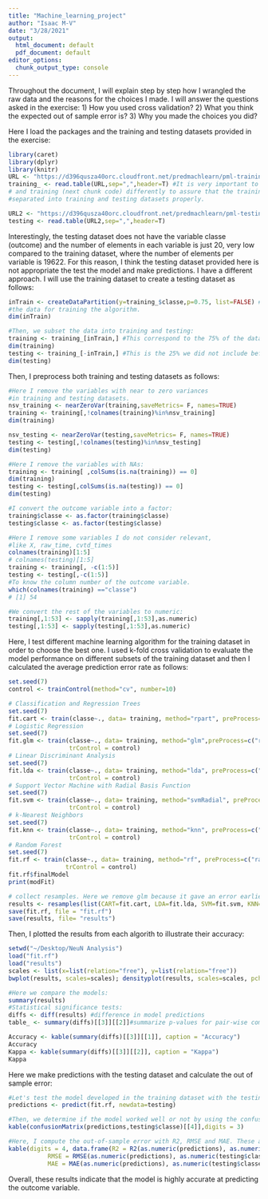 ```yaml
---
title: "Machine_learning_project"
author: "Isaac M-V"
date: "3/28/2021"
output:
  html_document: default 
  pdf_document: default
editor_options:
  chunk_output_type: console
---
```


Throughout the document, I will explain step by step how I wrangled the raw data and the reasons for the choices I made. 
I will answer the questions asked in the exercise:
1) How you used cross validation?
2) What you think the expected out of sample error is?
3) Why you made the choices you did?

Here I load the packages and the training and testing datasets provided in the exercise:
```r
library(caret)
library(dplyr)
library(knitr)
URL <- "https://d396qusza40orc.cloudfront.net/predmachlearn/pml-training.csv"
training_ <- read.table(URL,sep=",",header=T) #It is very important to label training_ 
# and training (next chunk code) differently to assure that the training_ data gets 
#separated into training and testing datasets properly. 

URL2 <- "https://d396qusza40orc.cloudfront.net/predmachlearn/pml-testing.csv"
testing <- read.table(URL2,sep=",",header=T)

```

Interestingly, the testing dataset does not have the variable classe (outcome) and the number of elements in each variable is just 20, very low compared to the training dataset, where the number of elements per variable is 19622. For this reason, I think the testing dataset provided here is not appropriate the test the model and make predictions. I have a different approach. I will use the training dataset to create a testing dataset as follows: 
```r
inTrain <- createDataPartition(y=training_$classe,p=0.75, list=FALSE) #here we use 75% of 
#the data for training the algorithm.
dim(inTrain)

#Then, we subset the data into training and testing:
training <- training_[inTrain,] #This correspond to the 75% of the data partitioned earlier. 
dim(training)
testing <- training_[-inTrain,] #This is the 25% we did not include before. 
dim(testing)
```

Then, I preprocess both training and testing datasets as follows:
```r
#Here I remove the variables with near to zero variances 
#in training and testing datasets.
nsv_training <- nearZeroVar(training,saveMetrics= F, names=TRUE) 
training <- training[,!colnames(training)%in%nsv_training]
dim(training) 

nsv_testing <- nearZeroVar(testing,saveMetrics= F, names=TRUE)
testing <- testing[,!colnames(testing)%in%nsv_testing]
dim(testing)

#Here I remove the variables with NAs:
training <- training[ ,colSums(is.na(training)) == 0]
dim(training)
testing <- testing[,colSums(is.na(testing)) == 0]
dim(testing)

#I convert the outcome variable into a factor:
training$classe <- as.factor(training$classe)
testing$classe <- as.factor(testing$classe)

#Here I remove some variables I do not consider relevant, 
#like X, raw_time, cvtd_times
colnames(training)[1:5]
# colnames(testing)[1:5]
training <- training[, -c(1:5)]
testing <- testing[,-c(1:5)]
#To know the column number of the outcome variable. 
which(colnames(training) =="classe") 
# [1] 54

#We convert the rest of the variables to numeric:
training[,1:53] <- sapply(training[,1:53],as.numeric)
testing[,1:53] <- sapply(testing[,1:53],as.numeric)
```

Here, I test different machine learning algorithm for the training dataset in order to choose the best one. I used k-fold cross validation to evaluate the model performance on different subsets of the training dataset and then I calculated the  average prediction error rate as follows:
```r

set.seed(7)
control <- trainControl(method="cv", number=10)

# Classification and Regression Trees
set.seed(7)
fit.cart <- train(classe~., data= training, method="rpart", preProcess=c("range"), trControl = control) 
# Logistic Regression
set.seed(7)
fit.glm <- train(classe~., data= training, method="glm",preProcess=c("range"), 
                 trControl = control) 
# Linear Discriminant Analysis
set.seed(7)
fit.lda <- train(classe~., data= training, method="lda", preProcess=c("range"), 
                 trControl = control)
# Support Vector Machine with Radial Basis Function
set.seed(7)
fit.svm <- train(classe~., data= training, method="svmRadial", preProcess=c("range"), 
                 trControl = control)
# k-Nearest Neighbors
set.seed(7)
fit.knn <- train(classe~., data= training, method="knn", preProcess=c("range"), 
                 trControl = control)
# Random Forest 
set.seed(7)
fit.rf <- train(classe~., data= training, method="rf", preProcess=c("range"), 
                trControl = control)
fit.rf$finalModel
print(modFit)

# collect resamples. Here we remove glm because it gave an error earlier, so it did not work. 
results <- resamples(list(CART=fit.cart, LDA=fit.lda, SVM=fit.svm, KNN=fit.knn, RF=fit.rf))
save(fit.rf, file = "fit.rf")
save(results, file= "results")
```

Then, I plotted the results from each algorith to illustrate their accuracy:
```r
setwd("~/Desktop/NeuN Analysis") 
load("fit.rf")
load("results")
scales <- list(x=list(relation="free"), y=list(relation="free"))
bwplot(results, scales=scales); densityplot(results, scales=scales, pch = "|")
```

```r
#Here we compare the models:
summary(results)
#Statistical significance tests:
diffs <- diff(results) #difference in model predictions
table_ <- summary(diffs)[[3]][[2]]#summarize p-values for pair-wise comparisons

Accuracy <- kable(summary(diffs)[[3]][[1]], caption = "Accuracy")
Accuracy
Kappa <- kable(summary(diffs)[[3]][[2]], caption = "Kappa")
Kappa
```

Here we make predictions with the testing dataset and calculate the out of sample error:
```r
#Let's test the model developed in the training dataset with the testing dataset:
predictions <- predict(fit.rf, newdata=testing)

#Then, we determine if the model worked well or not by using the confusionMatrix() function. We pass the predictions we got (prediction object) and the actual outcome on the testing sample.
kable(confusionMatrix(predictions,testing$classe)[[4]],digits = 3)

#Here, I compute the out-of-sample error with R2, RMSE and MAE. These are measured in the same scale as the outcome variable, in this case numeric values because these functions do not work with factors.
kable(digits = 4, data.frame(R2 = R2(as.numeric(predictions), as.numeric(testing$classe)),
           RMSE = RMSE(as.numeric(predictions), as.numeric(testing$classe)),
           MAE = MAE(as.numeric(predictions), as.numeric(testing$classe))))
```
Overall, these results indicate that the model is highly accurate at predicting the outcome variable. 